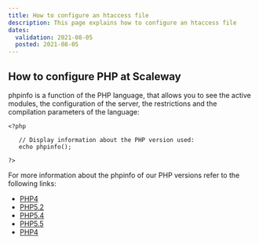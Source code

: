 ```yaml
---
title: How to configure an htaccess file
description: This page explains how to configure an htaccess file
dates:
  validation: 2021-08-05
  posted: 2021-08-05
---
```


## How to configure PHP at Scaleway 

phpinfo is a function of the PHP language, that allows you to see the active modules, the configuration of the server, the restrictions and the compilation parameters of the language: 

```
<?php
 
   // Display information about the PHP version used:
   echo phpinfo();
 
?>
```


For more information about the phpinfo of our PHP versions refer to the following links:

- [PHP4](http://demo.online.net/index.php4)
- [PHP5.2](http://demo.online.net/index.php52)
- [PHP5.4](http://demo.online.net/index.php54)
- [PHP5.5](http://demo.online.net/index.php55)
- [PHP4](http://demo.online.net/index.php4)





